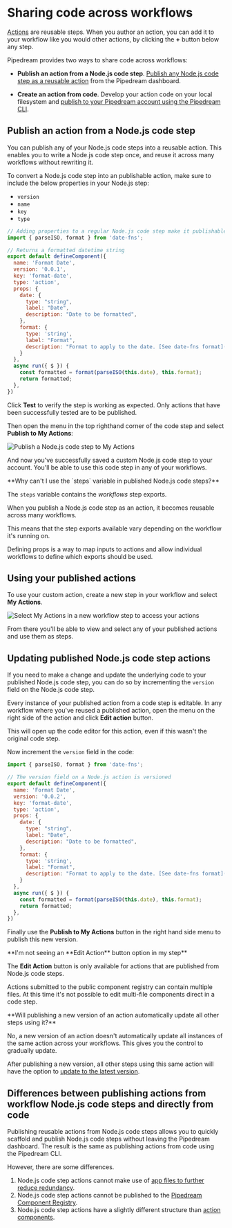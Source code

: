 
# Sharing code across workflows

[Actions](/workflows/contributing/components/#actions) are reusable steps. When you author an action, you can add it to your workflow like you would other actions, by clicking the **+** button below any step.

Pipedream provides two ways to share code across workflows:

- **Publish an action from a Node.js code step**. [Publish any Node.js code step as a reusable action](/workflows/building-workflows/code/nodejs/sharing-code/#publish-an-action-from-a-nodejs-code-step) from the Pipedream dashboard.

- **Create an action from code**. Develop your action code on your local filesystem and [publish to your Pipedream account using the Pipedream CLI](/workflows/contributing/components/quickstart/nodejs/actions/).

## Publish an action from a Node.js code step

<VideoPlayer src="https://www.youtube.com/embed/s7SWG1gikbw" title="Reusing code steps as actions" />

You can publish any of your Node.js code steps into a reusable action. This enables you to write a Node.js code step once, and reuse it across many workflows without rewriting it.

To convert a Node.js code step into an publishable action, make sure to include the below properties in your Node.js step:
- `version`
- `name`
- `key`
- `type`

```javascript {6-9}
// Adding properties to a regular Node.js code step make it publishable
import { parseISO, format } from 'date-fns';

// Returns a formatted datetime string
export default defineComponent({
  name: 'Format Date',
  version: '0.0.1',
  key: 'format-date',
  type: 'action',
  props: {
    date: {
      type: "string",
      label: "Date",
      description: "Date to be formatted",
    },
    format: {
      type: 'string',
      label: "Format",
      description: "Format to apply to the date. [See date-fns format](https://date-fns.org/v2.29.3/docs/format) as a reference."
    }
  },
  async run({ $ }) {
    const formatted = format(parseISO(this.date), this.format);
    return formatted;
  },
})

```

Click **Test** to verify the step is working as expected. Only actions that have been successfully tested are to be published.

Then open the menu in the top righthand corner of the code step and select **Publish to My Actions**:

![Publish a Node.js code step to My Actions](https://res.cloudinary.com/pipedreamin/image/upload/v1664805822/docs/components/CleanShot_2022-10-03_at_10.03.08_2x_lpbjjs.png)

And now you've successfully saved a custom Node.js code step to your account. You'll be able to use this code step in any of your workflows.

<Callout type="info">
**Why can't I use the `steps` variable in published Node.js code steps?**

The `steps` variable contains the _workflows_ step exports.

When you publish a Node.js code step as an action, it becomes reusable across many workflows.

This means that the step exports available vary depending on the workflow it's running on.

Defining props is a way to map inputs to actions and allow individual workflows to define which exports should be used.
</Callout>

## Using your published actions

To use your custom action, create a new step in your workflow and select **My Actions**.

![Select My Actions in a new workflow step to access your actions](https://res.cloudinary.com/pipedreamin/image/upload/v1664806138/docs/components/CleanShot_2022-10-03_at_10.08.42_2x_qt1ht3.png)

From there you'll be able to view and select any of your published actions and use them as steps.

## Updating published Node.js code step actions

If you need to make a change and update the underlying code to your published Node.js code step, you can do so by incrementing the `version` field on the Node.js code step.

Every instance of your published action from a code step is editable. In any workflow where you've reused a published action, open the menu on the right side of the action and click **Edit action** button.

This will open up the code editor for this action, even if this wasn't the original code step.

Now increment the `version` field in the code:

```javascript {6}
import { parseISO, format } from 'date-fns';

// The version field on a Node.js action is versioned
export default defineComponent({
  name: 'Format Date',
  version: '0.0.2',
  key: 'format-date',
  type: 'action',
  props: {
    date: {
      type: "string",
      label: "Date",
      description: "Date to be formatted",
    },
    format: {
      type: 'string',
      label: "Format",
      description: "Format to apply to the date. [See date-fns format](https://date-fns.org/v2.29.3/docs/format) as a reference."
    }
  },
  async run({ $ }) {
    const formatted = format(parseISO(this.date), this.format);
    return formatted;
  },
})
```

Finally use the **Publish to My Actions** button in the right hand side menu to publish this new version.

<Callout type="info">
**I'm not seeing an **Edit Action** button option in my step**

The **Edit Action** button is only available for actions that are published from Node.js code steps.

Actions submitted to the public component registry can contain multiple files. At this time it's not possible to edit multi-file components direct in a code step.
</Callout>

<Callout type="info">
**Will publishing a new version of an action automatically update all other steps using it?**

No, a new version of an action doesn't automatically update all instances of the same action across your workflows. This gives you the control to gradually update.
</Callout>

After publishing a new version, all other steps using this same action will have the option to [update to the latest version](/workflows/building-workflows/actions/#updating-actions-to-the-latest-version).

## Differences between publishing actions from workflow Node.js code steps and directly from code

Publishing reusable actions from Node.js code steps allows you to quickly scaffold and publish Node.js code steps without leaving the Pipedream dashboard. The result is the same as publishing actions from code using the Pipedream CLI.

However, there are some differences.

1. Node.js code step actions cannot make use of [app files to further reduce redundancy](/workflows/contributing/components/guidelines/#promoting-reusability).
2. Node.js code step actions cannot be published to the [Pipedream Component Registry](/workflows/contributing/).
3. Node.js code step actions have a slightly different structure than [action components](/workflows/contributing/components/api/#component-api).
